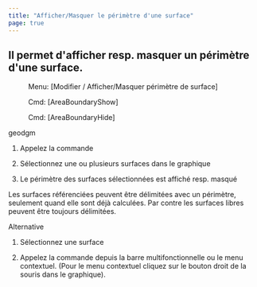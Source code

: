 ```yaml
---
title: "Afficher/Masquer le périmètre d'une surface"
page: true
---
```

## Il permet d&#39;afficher resp. masquer un p&#233;rim&#232;tre d&#39;une surface.
 <Menu> Menu: [Modifier / Afficher/Masquer périmètre de surface] </Menu> 
 <Menu> Cmd: [AreaBoundaryShow] </Menu> 
 <Menu> Cmd: [AreaBoundaryHide] </Menu> 

 <Placeholder>geodgm</Placeholder> 

1. Appelez la commande

2. S&#233;lectionnez une ou plusieurs surfaces dans le graphique

3. Le p&#233;rim&#232;tre des surfaces s&#233;lectionn&#233;es est affich&#233; resp. masqu&#233;




<Success>
Les surfaces r&#233;f&#233;renci&#233;es peuvent &#234;tre d&#233;limit&#233;es avec un p&#233;rim&#232;tre, seulement quand elle sont d&#233;j&#224; calcul&#233;es. Par contre les surfaces libres peuvent &#234;tre toujours d&#233;limit&#233;es.
</Success>


Alternative


1. S&#233;lectionnez une surface

2. Appelez la commande depuis la barre multifonctionnelle ou le menu contextuel. (Pour le menu contextuel cliquez sur le bouton droit de la souris dans le graphique).





